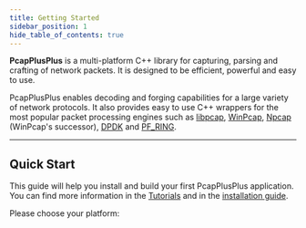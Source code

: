 ```yaml
---
title: Getting Started
sidebar_position: 1
hide_table_of_contents: true
---
```


**PcapPlusPlus** is a multi-platform C++ library for capturing, parsing and crafting of network packets. It is designed to be efficient, powerful and easy to use.

PcapPlusPlus enables decoding and forging capabilities for a large variety of network protocols. It also provides easy to use C++ wrappers for the most popular packet processing engines such as [libpcap](https://www.tcpdump.org/), [WinPcap](https://www.winpcap.org/), [Npcap](https://nmap.org/npcap/) (WinPcap's successor), [DPDK](https://www.dpdk.org/) and [PF_RING](https://www.ntop.org/products/packet-capture/pf_ring/).


<ReleaseButtonLink />

---

## Quick Start

This guide will help you install and build your first PcapPlusPlus application. You can find more information in the [Tutorials](./tutorials/intro) and in the [installation guide](./install).

Please choose your platform:


<Tabs>
  <TabItem value="Linux">
    <Linux />
  </TabItem>
  <TabItem value="MacOS">
    <MacOS />
  </TabItem>
  <TabItem value="Windows - MinGW">
    <MinGW />
  </TabItem>
  <TabItem value="Windows - Visual Studio">
    <VS />
  </TabItem>
  <TabItem value="Android">
    <Android />
  </TabItem>
  <TabItem value="FreeBSD">
    <FreeBSD />
  </TabItem>
</Tabs>
